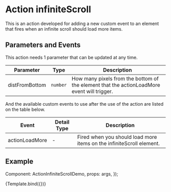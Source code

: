 

<Meta title="Components/Select/use:infiniteScroll" />

# Action infiniteScroll

This is an action developed for adding a new custom event to an element that fires
when an infinite scroll should load more items.

## Parameters and Events

This action needs 1 parameter that can be updated at any time.

Parameter      | Type     | Description
---------------|----------|-------------
distFromBottom | `number` | How many pixels from the bottom of the element that the actionLoadMore event will trigger.

And the available custom events to use after the use of the action are listed on
the table below.

Event    | Detail Type | Description
-------------|-----------|-------------
actionLoadMore  | - | Fired when you should load more items on the infiniteScroll element.

## Example

  Component: ActionInfiniteScrollDemo,
  props: args,
});

<Canvas>
  <Story
    name="Demo"
    args={{
      distFromBottom: 10,
    }}>
    {Template.bind({})}
  </Story>
</Canvas>
